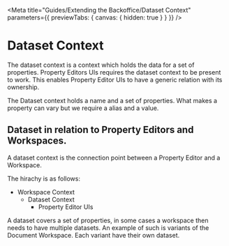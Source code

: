 
<Meta
	title="Guides/Extending the Backoffice/Dataset Context"
	parameters={{ previewTabs: { canvas: { hidden: true } } }}
/>

# Dataset Context

The dataset context is a context which holds the data for a set of properties.
Property Editors UIs requires the dataset context to be present to work. This enables Property Editor UIs to have a generic relation with its ownership.

The Dataset context holds a name and a set of properties. What makes a property can vary but we require a alias and a value.

## Dataset in relation to Property Editors and Workspaces.

A dataset context is the connection point between a Property Editor and a Workspace.

The hirachy is as follows:
- Workspace Context
	- Dataset Context
		- Property Editor UIs

A dataset covers a set of properties, in some cases a workspace then needs to have multiple datasets. An example of such is variants of the Document Workspace. Each variant have their own dataset.
